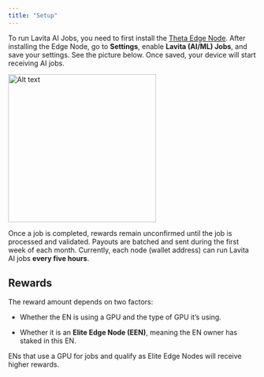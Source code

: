 ```yaml
---
title: "Setup"
---
```


To run Lavita AI Jobs, you need to first install the [Theta Edge Node](https://docs.thetatoken.org/docs/setup-theta-edge-node). After installing the Edge Node, go to **Settings**, enable **Lavita (AI/ML) Jobs**, and save your settings. See the picture below. Once saved, your device will start receiving AI jobs.

<Frame caption="Enabling Lavita (AI/ML) Jobs in Edge Node Settings">
  <img width="300" alt="Alt text" src="/images/edge-node-settings.png" />
</Frame>

Once a job is completed, rewards remain unconfirmed until the job is processed and validated. Payouts are batched and sent during the first week of each month. Currently, each node (wallet address) can run Lavita AI jobs **every five hours**.

## Rewards

The reward amount depends on two factors:

* Whether the EN is using a GPU and the type of GPU it’s using.

* Whether it is an **Elite Edge Node (EEN)**, meaning the EN owner has staked in this EN.

ENs that use a GPU for jobs and qualify as Elite Edge Nodes will receive higher rewards.